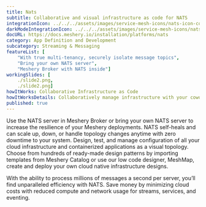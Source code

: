 ```yaml
---
title: Nats
subtitle: Collaborative and visual infrastructure as code for NATS
integrationIcon: ../../../assets/images/service-mesh-icons/nats-icon-color.svg
darkModeIntegrationIcon: ../../../assets/images/service-mesh-icons/nats-icon-white.svg
docURL: https://docs.meshery.io/installation/platforms/nats
category: App Definition and Development
subcategory: Streaming & Messaging
featureList: [
    "With true multi-tenancy, securely isolate message topics",
    "Bring your own NATS server",
    "Meshery Broker with NATS inside"]
workingSlides: [
    ./slide2.png,
    ./slide2.png]
howItWorks: Collaborative Infrastructure as Code
howItWorksDetails: Collaboratively manage infrastructure with your coworkers synchronously sharing the same designs.
published: true
---
```


<p>
    Use the NATS server in Meshery Broker or bring your own NATS server to increase the resilience of your Meshery deployments. NATS self-heals and can scale up, down, or handle topology changes anytime with zero downtime to your system. Design, test, and manage configuration of all your cloud infrastructure and containerized applications as a visual topology. Choose from hundreds of ready-made design patterns by importing templates from Meshery Catalog or use our low code designer, MeshMap, create and deploy your own cloud native infrastructure designs.
</p>

<p>
    With the ability to process millions of messages a second per server, you’ll find unparalleled efficiency with NATS. Save money by minimizing cloud costs with reduced compute and network usage for streams, services, and eventing.
</p>